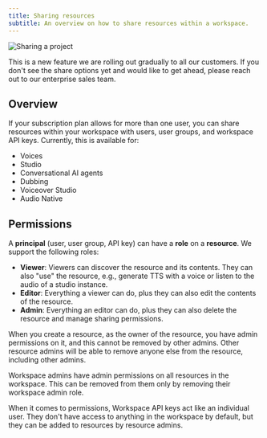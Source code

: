 ```yaml
---
title: Sharing resources
subtitle: An overview on how to share resources within a workspace.
---
```


<img
  src="/assets/images/product-guides/workspaces/share-project.png"
  alt="Sharing a project"
  className="w-full rounded-lg"
/>

<Info>
  This is a new feature we are rolling out gradually to all our customers. If you don't see the share options yet and would like to get ahead,
  please reach out to our enterprise sales team. 
</Info>

## Overview

If your subscription plan allows for more than one user, you can share resources within your workspace with users, user groups, and workspace API keys. Currently, this is available for:
- Voices
- Studio
- Conversational AI agents
- Dubbing
- Voiceover Studio
- Audio Native

## Permissions

A **principal** (user, user group, API key) can have a **role** on a **resource**. We support the following roles:

- **Viewer**: Viewers can discover the resource and its contents. They can also "use" the resource, e.g., generate TTS with a voice or listen to the audio of a studio instance.
- **Editor**: Everything a viewer can do, plus they can also edit the contents of the resource.
- **Admin**: Everything an editor can do, plus they can also delete the resource and manage sharing permissions.

When you create a resource, as the owner of the resource, you have admin permissions on it, and this cannot be removed by other admins. Other resource admins will be able to remove anyone else from the resource, including other admins.

<Warning>
  Workspace admins have admin permissions on all resources in the workspace. This can be removed from them only by removing their workspace admin role.
</Warning>

When it comes to permissions, Workspace API keys act like an individual user. They don't have access to anything in the workspace by default, but they can be added to resources by resource admins.
